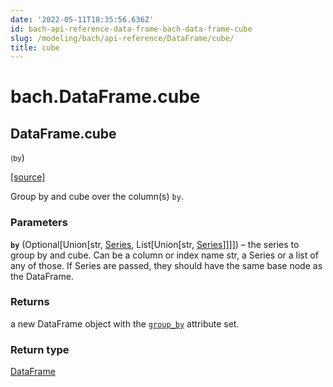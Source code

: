 ```yaml
---
date: '2022-05-11T18:35:56.636Z'
id: bach-api-reference-data-frame-bach-data-frame-cube
slug: /modeling/bach/api-reference/DataFrame/cube/
title: cube
---
```


# bach.DataFrame.cube

<div className="method">

## <span className="additional-name">DataFrame.</span><span className="name">cube</span>

<small className="parameter-list">(<span className="parameter" id="by">by</span></small>)


&#8203;<span className="view-source">[[source]](https://github.com/objectiv/objectiv-analytics/blob/main/bach/bach/dataframe.py)</span>

<div className="content">

Group by and cube over the column(s) `by`.


### Parameters

**`by`** (Optional[Union[str, [Series](/modeling/bach/api-reference/Series/bach.Series.mdx), List[Union[str, [Series](/modeling/bach/api-reference/Series/bach.Series.mdx)]]]]) – the series to group by and cube. Can be a column or index name str, a Series or a list
of any of those. If Series are passed, they should have the same base node as the DataFrame.



### Returns

a new DataFrame object with the [`group_by`](/modeling/bach/api-reference/DataFrame/bach.DataFrame.group_by.mdx) attribute set.



### Return type

[DataFrame](/modeling/bach/api-reference/DataFrame/bach.DataFrame.mdx)



</div>


</div>
